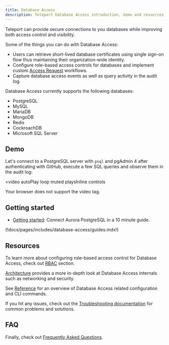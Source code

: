 ```yaml
---
title: Database Access
description: Teleport Database Access introduction, demo and resources.
---
```


Teleport can provide secure connections to you databases while improving both access
control and visibility.

Some of the things you can do with Database Access:

- Users can retrieve short-lived database certificates using single sign-on
  flow thus maintaining their organization-wide identity.
- Configure role-based access controls for databases and implement custom
  [Access Request](../access-controls/access-requests.mdx) workflows.
- Capture database access events as well as query activity in the audit log.

Database Access currently supports the following databases:

- PostgreSQL
- MySQL
- MariaDB
- MongoDB
- Redis
- CockroachDB
- Microsoft SQL Server

## Demo

Let's connect to a PostgreSQL server with `psql` and pgAdmin 4 after authenticating
with GitHub, execute a few SQL queries and observe them in the audit log:

<video
  autoPlay
  loop
  muted
  playsInline
  controls
>
  <source
    src="../../img/database-access/dbaccessdemo.mp4"
    type="video/mp4"
  />

  <source
    src="../../img/database-access/dbaccessdemo.webm"
    type="video/webm"
  />

  Your browser does not support the video tag.
</video>

## Getting started

- [Getting started](./getting-started.mdx): Connect Aurora PostgreSQL in a 10 minute guide.

(!docs/pages/includes/database-access/guides.mdx!)

## Resources

To learn more about configuring role-based access control for Database Access,
check out [RBAC](./rbac.mdx) section.

[Architecture](./architecture.mdx) provides a more in-depth
look at Database Access internals such as networking and security.

See [Reference](./reference.mdx) for an overview of
Database Access related configuration and CLI commands.

If you hit any issues, check out the [Troubleshooting
documentation](./troubleshopoting.mdx) for common problems and solutions.

## FAQ

Finally, check out [Frequently Asked Questions](./faq.mdx).
